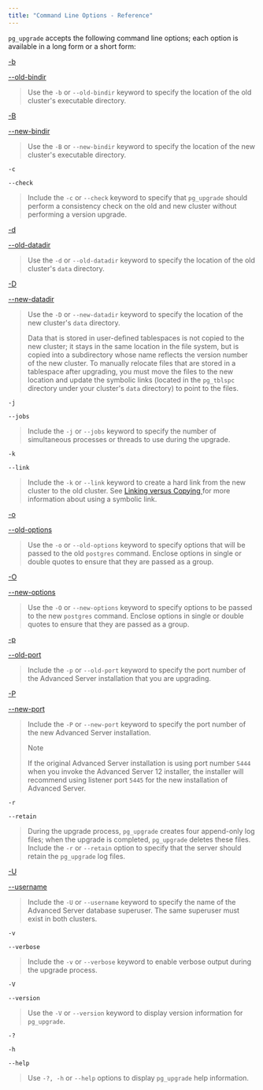 ```yaml
---
title: "Command Line Options - Reference"
---
```




`pg_upgrade` accepts the following command line options; each option is available in a long form or a short form:

[-b ](#path_to_old_bin_directory)

[--old-bindir ](#path_to_old_bin_directory)

> Use the `-b` or `--old-bindir` keyword to specify the location of the old cluster's executable directory.

[-B ](#path_to_new_bin_directory)

[--new-bindir ](#path_to_new_bin_directory)

> Use the `-B` or `--new-bindir` keyword to specify the location of the new cluster's executable directory.

`-c`

`--check`

> Include the `-c` or `--check` keyword to specify that `pg_upgrade` should perform a consistency check on the old and new cluster without performing a version upgrade.

[-d ](#path_to_old_data_directory)

[--old-datadir ](#path_to_old_data_directory)

> Use the `-d` or `--old-datadir` keyword to specify the location of the old cluster's `data` directory.

[-D ](#path_to_new_data_directory)

[--new-datadir ](#path_to_new_data_directory)

> Use the `-D` or `--new-datadir` keyword to specify the location of the new cluster's `data` directory.
> 
> Data that is stored in user-defined tablespaces is not copied to the new cluster; it stays in the same location in the file system, but is copied into a subdirectory whose name reflects the version number of the new cluster. To manually relocate files that are stored in a tablespace after upgrading, you must move the files to the new location and update the symbolic links (located in the `pg_tblspc` directory under your cluster's `data` directory) to point to the files.

`-j`

`--jobs`

> Include the `-j` or `--jobs` keyword to specify the number of simultaneous processes or threads to use during the upgrade.

`-k`

`--link`

> Include the `-k` or `--link` keyword to create a hard link from the new cluster to the old cluster. See [Linking versus Copying ](../../03_upgrading_an_installation_with_pg_upgrade/01_performing_an_upgrade/01_linking_versus_copying#linking_versus_copying) for more information about using a symbolic link.

[-o ](#options)

[--old-options ](#options)

> Use the `-o` or `--old-options` keyword to specify options that will be passed to the old `postgres` command. Enclose options in single or double quotes to ensure that they are passed as a group.

[-O ](#options)

[--new-options ](#options)

> Use the `-O` or `--new-options` keyword to specify options to be passed to the new `postgres` command. Enclose options in single or double quotes to ensure that they are passed as a group.

[-p ](#old_port_number)

[--old-port ](#old_port_number)

> Include the `-p` or `--old-port` keyword to specify the port number of the Advanced Server installation that you are upgrading.

[-P ](#new_port_number)

[--new-port ](#new_port_number)

> Include the `-P` or `--new-port` keyword to specify the port number of the new Advanced Server installation.
> 
> <div class="note">
> 
> <div class="title">
> 
> Note
> 
> </div>
> 
> If the original Advanced Server installation is using port number `5444` when you invoke the Advanced Server 12 installer, the installer will recommend using listener port `5445` for the new installation of Advanced Server.
> 
> </div>

`-r`

`--retain`

> During the upgrade process, `pg_upgrade` creates four append-only log files; when the upgrade is completed, `pg_upgrade` deletes these files. Include the `-r` or `--retain` option to specify that the server should retain the `pg_upgrade` log files.

[-U ](#user_name)

[--username ](#user_name)

> Include the `-U` or `--username` keyword to specify the name of the Advanced Server database superuser. The same superuser must exist in both clusters.

`-v`

`--verbose`

> Include the `-v` or `--verbose` keyword to enable verbose output during the upgrade process.

`-V`

`--version`

> Use the `-V` or `--version` keyword to display version information for `pg_upgrade`.

`-?`

`-h`

`--help`

> Use `-?, -h` or `--help` options to display `pg_upgrade` help information.
